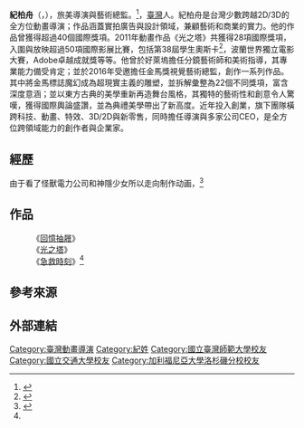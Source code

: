 {{藝人
|姓名 = 紀柏舟
|類型 = 導演
|圖片 = Po-Chou Chi and his family.jpg
|圖片尺寸 =
|圖片簡介 =
|本名 = 紀柏舟
|外文名 = Po-Chou Chi
|外文 = 
|羅馬拼音 = 
|英文名 = Mango Chi
|暱稱 =
|其他藝名 = 
|國籍 = {{ROC}}
|民族 =
|籍貫 =
|出生日期 =  {{birth date and age|1980|11|2}}
|出生地點 =
|逝世日期 =
|逝世地點 =
|職業 =
|語言 =
|三圍 =
|教育程度 = 
{{USA}}[[加州大學洛杉磯分校|加州大學洛杉磯分校]]<br>
{{TW}}[[國立交通大學|國立交通大學]]應用藝術研究所碩士
{{TW}}[[國立台灣師範大學|國立台灣師範大學]]美術系學士
|宗教信仰 =
|配偶 =
|兒女 =
|父母 =
|音樂類型 =
|演奏樂器 =
|出道地點 =
|出道作 = 
|出道日期 =
|代表作 = [[光之塔(動畫短片)|光之塔]][回憶抽屜][急救時刻][第53屆金馬獎視覺藝術]
|活躍年代 =
|唱片公司 =
|經紀公司 =
|網站 =
|相關團體 =
|獎項 = 
|IMDb = 4043109
|現任成員 =
|過往成員 =
|音樂專輯 =
|電影 = 
|主持節目 =
|電視劇 =
|廣播劇 =
|舞台劇 =
|書籍 = 
}}

'''紀柏舟'''（{{lang-en|'''Po-Chou Chi'''}}，{{bd|1980年|11月2日|catIdx=C紀}}），旅美導演與藝術總監。<ref>{{Cite web |url=http://www.nccu.edu.tw/mobile/news_content/5369932bf4baa9216e000006 |title=踏上動畫路 紀柏舟堅持好故事感動人心 |access-date=2014-07-19 |archive-url=https://web.archive.org/web/20140727002235/http://www.nccu.edu.tw/mobile/news_content/5369932bf4baa9216e000006 |archive-date=2014-07-27 |dead-url=yes }}</ref>，[[臺灣|臺灣]]人。紀柏舟是台灣少數跨越2D/3D的全方位動畫導演；作品涵蓋實拍廣告與設計領域，兼顧藝術和商業的實力。他的作品曾獲得超過40個國際獎項。2011年動畫作品《光之塔》共獲得28項國際獎項，入圍與放映超過50項國際影展比賽，包括第38屆學生奧斯卡<ref>{{Cite web |url=https://www.youtube.com/watch?v=iv27Ur0zZrk |title=Taiwan in Student Oscar race |accessdate=2014-07-19 |archive-date=2015-12-04 |archive-url=https://web.archive.org/web/20151204045411/https://www.youtube.com/watch?v=iv27Ur0zZrk |dead-url=no }}</ref>，波蘭世界獨立電影大賽，Adobe卓越成就獎等等。他曾於好萊塢擔任分鏡藝術師和美術指導，其專業能力備受肯定；並於2016年受邀擔任金馬獎視覺藝術總監，創作一系列作品。其中將金馬標誌魔幻成為超現實主義的雕塑，並拆解彙整為22個不同獎項，富含深度意涵；並以東方古典的美學重新再造舞台風格，其獨特的藝術性和創意令人驚嘆，獲得國際輿論盛讚，並為典禮美學帶出了新高度。近年投入創業，旗下團隊橫跨科技、動畫、特效、3D/2D與新零售，同時擔任導演與多家公司CEO，是全方位跨領域能力的創作者與企業家。

== 經歷 ==
由于看了怪獸電力公司和神隱少女所以走向制作动画，<ref name="#1">{{cite news|language =zh-tw|url =http://www.storm.mg/lifestyle/80146|title =他看完《神隱少女》走上動畫導演之路，奪40國際大獎！連夢工廠都想網羅-學長姐說｜動畫導演｜紀柏舟｜光之塔｜急救時刻resecue｜|publisher =夢工廠-風傳媒-郭丹穎|accessdate =2017-01-08|archive-date =2017-01-04|archive-url =https://web.archive.org/web/20170104211545/http://www.storm.mg/lifestyle/80146|dead-url =no}}</ref>
== 作品 ==
:《[[回憶抽屜|回憶抽屜]]》
:《[[光之塔|光之塔]]》
:《[[急救時刻|急救時刻]]》<ref name="#1"/>
== 參考來源 ==
{{reflist|1}}

== 外部連結 ==

{{DEFAULTSORT:Chi Po-Chou}}
[[Category:臺灣動畫導演|Category:臺灣動畫導演]]
[[Category:紀姓|Category:紀姓]]
[[Category:國立臺灣師範大學校友|Category:國立臺灣師範大學校友]]
[[Category:國立交通大學校友|Category:國立交通大學校友]]
[[Category:加利福尼亞大學洛杉磯分校校友|Category:加利福尼亞大學洛杉磯分校校友]]